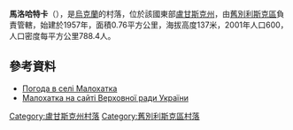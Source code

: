 {{coord|49|6|57|N|38|48|5|E|scale:100000|display=title}}

'''馬洛哈特卡'''（{{lang-uk|Малохатка}}），是[[烏克蘭|烏克蘭]]的村落，位於該國東部[[盧甘斯克州|盧甘斯克州]]，由[[舊別利斯克區|舊別利斯克區]]負責管轄，始建於1957年，面積0.76平方公里，海拔高度137米，2001年人口600，人口密度每平方公里788.4人。

==參考資料==
* [http://weather.in.ua/ua/lyganskaja/14880 Погода в селі Малохатка]
* [Http://w1.c1.rada.gov.ua/pls/z7502/A005?rf7571=18766 Малохатка на сайті Верховної ради України]{{dead link|date=2018年5月 |bot=InternetArchiveBot |fix-attempted=yes }}

{{DEFAULTSORT:Малохатка}}
[[Category:盧甘斯克州村落|Category:盧甘斯克州村落]]
[[Category:舊別利斯克區村落|Category:舊別利斯克區村落]]


{{Luhansk-geo-stub}}